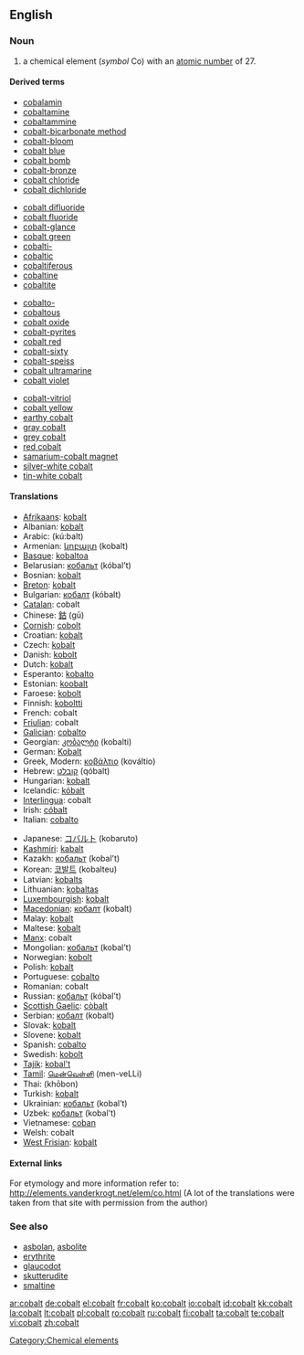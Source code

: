 ==English==

{{elements|Co|iron|Fe|nickel|Ni}}

===Noun===
{{en-noun|-}}
{{wikipedia}}

# a chemical element (''symbol'' Co) with an [[atomic number]] of 27.

====Derived terms====
{{rel-top4|terms derived from cobalt}}
* [[cobalamin]]
* [[cobaltamine]]
* [[cobaltammine]]
* [[cobalt-bicarbonate method]]
* [[cobalt-bloom]]
* [[cobalt blue]]
* [[cobalt bomb]]
* [[cobalt-bronze]]
* [[cobalt chloride]]
* [[cobalt dichloride]]
{{rel-mid4}}
* [[cobalt difluoride]]
* [[cobalt fluoride]]
* [[cobalt-glance]]
* [[cobalt green]]
* [[cobalti-]]
* [[cobaltic]]
* [[cobaltiferous]]
* [[cobaltine]]
* [[cobaltite]]
{{rel-mid4}}
* [[cobalto-]]
* [[cobaltous]]
* [[cobalt oxide]]
* [[cobalt-pyrites]]
* [[cobalt red]]
* [[cobalt-sixty]]
* [[cobalt-speiss]]
* [[cobalt ultramarine]]
* [[cobalt violet]]
{{rel-mid4}}
* [[cobalt-vitriol]]
* [[cobalt yellow]]
* [[earthy cobalt]]
* [[gray cobalt]]
* [[grey cobalt]]
* [[red cobalt]]
* [[samarium-cobalt magnet]]
* [[silver-white cobalt]]
* [[tin-white cobalt]]
{{rel-bottom}}

====Translations====
{{trans-top|element}}
* [[Afrikaans]]: [[kobalt]]
* Albanian: [[kobalt]]
* Arabic: {{Arab|[[كوبلت]]}} (kú:balt)
* Armenian: [[կոբալտ]] (kobalt)
* [[Basque]]: [[kobaltoa]]
* Belarusian: [[кобальт]] (kóbal’t) {{m}}
* Bosnian: [[kobalt]]
* [[Breton]]: [[kobalt]] {{m}}
* Bulgarian: [[кобалт]] (kóbalt) {{m}}
* [[Catalan]]: cobalt
* Chinese: [[鈷]] (gū)
* [[Cornish]]: [[cobolt]]
* Croatian: [[kobalt]]
* Czech: [[kobalt]] {{m}}
* Danish: [[kobolt]]
* Dutch: [[kobalt]] {{n}}
* Esperanto: [[kobalto]]
* Estonian: [[koobalt]]
* Faroese: [[kobolt]]
* Finnish: [[koboltti]]
* French: cobalt {{m}}
* [[Friulian]]: cobalt
* [[Galician]]: [[cobalto]]
* Georgian: [[კობალტი]] (kobalti)
* German: [[Kobalt]] {{n}}
* Greek, Modern: [[κοβάλτιο]] (kováltio) {{n}}
* Hebrew: [[קובלט]] (qóbalt)
* Hungarian: [[kobalt]]
* Icelandic: [[kóbalt]]
* [[Interlingua]]: cobalt
* Irish: [[cóbalt]]
* Italian: [[cobalto]] {{m}}
{{trans-mid}}
* Japanese: [[コバルト]] (kobaruto)
* [[Kashmiri]]: [[kabalt]]
* Kazakh: [[кобальт]] (kobal’t)
* Korean: [[코발트]] (kobalteu)
* Latvian: [[kobalts]] {{m}}
* Lithuanian: [[kobaltas]]
* [[Luxembourgish]]: [[kobalt]]
* [[Macedonian]]: [[кобалт]] (kobalt) {{m}}
* Malay: [[kobalt]]
* Maltese: [[kobalt]]
* [[Manx]]: cobalt
* Mongolian: [[кобальт]] (kobal’t) {{m}}
* Norwegian: [[kobolt]]
* Polish: [[kobalt]] {{m}}
* Portuguese: [[cobalto]] {{m}}
* Romanian: cobalt {{n}}
* Russian: [[кобальт]] (kóbal’t) {{m}}
* [[Scottish Gaelic]]: [[còbalt]]
* Serbian: [[кобалт]] (kobalt) {{m}}
* Slovak: [[kobalt]]
* Slovene: [[kobalt]]
* Spanish: [[cobalto]] {{m}}
* Swedish: [[kobolt]]
* [[Tajik]]: [[kobal't]]
* [[Tamil]]: [[மென்வெள்ளி]] (men-veLLi)
* Thai: {{Thai|[[โคบอลต์]]}} (khōbon)
* Turkish: [[kobalt]]
* Ukrainian: [[кобальт]] (kobal’t) {{m}}
* Uzbek: [[кобальт]] (kobal’t)
* Vietnamese: [[coban]]
* Welsh: cobalt
* [[West Frisian]]: [[kobalt]]
{{trans-bottom}}

====External links====
For etymology and more information refer to:
http://elements.vanderkrogt.net/elem/co.html
(A lot of the translations were taken from that site with permission from the author)

===See also===
* [[asbolan]], [[asbolite]]
* [[erythrite]]
* [[glaucodot]]
* [[skutterudite]]
* [[smaltine]]

[[Category:Chemical elements]]

[[ar:cobalt]]
[[de:cobalt]]
[[el:cobalt]]
[[fr:cobalt]]
[[ko:cobalt]]
[[io:cobalt]]
[[id:cobalt]]
[[kk:cobalt]]
[[la:cobalt]]
[[lt:cobalt]]
[[pl:cobalt]]
[[ro:cobalt]]
[[ru:cobalt]]
[[fi:cobalt]]
[[ta:cobalt]]
[[te:cobalt]]
[[vi:cobalt]]
[[zh:cobalt]]